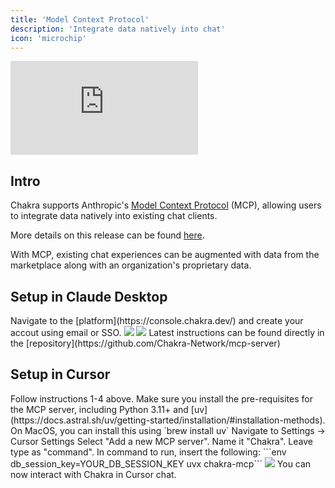 ```yaml
---
title: 'Model Context Protocol'
description: 'Integrate data natively into chat'
icon: 'microchip'
---
```


<div className='relative w-full aspect-video'>
  <iframe
    src='https://player.vimeo.com/video/1059896470?h=ed3460c0e3&badge=0&autopause=0&player_id=0&autoplay=1&muted=1&loop=1&controls=0&playsinline=true&dnt=1&app_id=58479&transparent=0'
    frameBorder='0'
    allow='autoplay; fullscreen; picture-in-picture; clipboard-write; encrypted-media'
    title='blog-video-1'
    data-ready='true'
    className='absolute top-0 left-0 w-full h-full'
  ></iframe>
</div>

## Intro

Chakra supports Anthropic's [Model Context Protocol](https://modelcontextprotocol.io/introduction) (MCP), allowing users to integrate data natively into existing chat clients.

More details on this release can be found [here](https://www.chakra.dev/writing/chakra-now-supports-model-context-protocol-mcp).

With MCP, existing chat experiences can be augmented with data from the marketplace along with an organization's proprietary data.

## Setup in Claude Desktop

<Steps>
  <Step title='Sign-Up'>
    Navigate to the [platform](https://console.chakra.dev/) and create your
    accout using email or SSO.
    <img src='/images/quickstart-1.png' />
  </Step>
  <Step title='Select your storage provider + region and provision your data warehouse'>
    <img src='/images/quickstart-2.png' />
  </Step>
  <Step title='(Optional) Navigate to "Marketplace" in the sidebar and subscribe to a dataset' />
  <Step title='Install MCP on Claude Desktop'>
    Latest instructions can be found directly in the
    [repository](https://github.com/Chakra-Network/mcp-server)
  </Step>
  <Step title='Restart Claude Desktop and start asking questions' />
</Steps>

## Setup in Cursor

<Steps>
  <Step>
    Follow instructions 1-4 above. Make sure you install the pre-requisites for
    the MCP server, including Python 3.11+ and
    [uv](https://docs.astral.sh/uv/getting-started/installation/#installation-methods).
    On MacOS, you can install this using `brew install uv`
  </Step>
  <Step>Navigate to Settings -> Cursor Settings</Step>
  <Step>
    Select "Add a new MCP server". Name it "Chakra". Leave type as "command".
  </Step>
  <Step>
    In command to run, insert the following: ```env
    db_session_key=YOUR_DB_SESSION_KEY uvx chakra-mcp```
    <img src='/images/mcp-cursor.png' />
  </Step>
  <Step>You can now interact with Chakra in Cursor chat.</Step>
</Steps>
